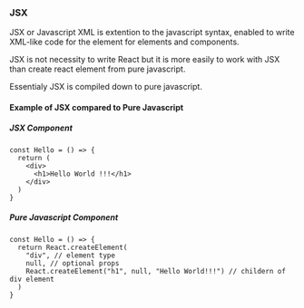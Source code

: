 ### JSX

JSX or Javascript XML is extention to the javascript syntax,
enabled to write XML-like code for the element for elements and components.

JSX is not necessity to write React but it is more easily to work with JSX than
create react element from pure javascript.

Essentialy JSX is compiled down to pure javascript.

#### Example of JSX compared to Pure Javascript

##### JSX Component

```
const Hello = () => {
  return (
    <div>
      <h1>Hello World !!!</h1>
    </div>
  )
}
```

##### Pure Javascript Component

```
const Hello = () => {
  return React.createElement(
    "div", // element type
    null, // optional props
    React.createElement("h1", null, "Hello World!!!") // childern of div element
  )
}
```
